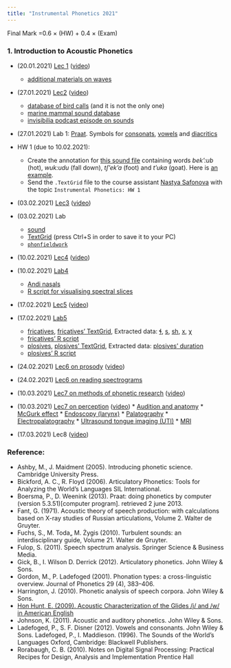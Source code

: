 ```yaml
---
title: "Instrumental Phonetics 2021"
---
```


Final Mark =0.6 $\times$ (HW) + 0.4 $\times$ (Exam)

### 1. Introduction to Acoustic Phonetics

* (20.01.2021)	[Lec 1](https://github.com/agricolamz/2021_HSE_m_Instrumental_phonetics/raw/master/docs/lec%201/21.01.16_Acoustic_Phonetics_lec_1.pdf) ([video](https://youtu.be/AD2KYpXlo4A))
    * [additional materials on waves](https://pudding.cool/2018/02/waveforms/) 
* (27.01.2021) [Lec2](https://github.com/agricolamz/2021_HSE_m_Instrumental_phonetics/raw/master/docs/2021.01.27_bioacoustics.pdf) ([video](https://youtu.be/NoZxQiu1fzs))
    * [database of bird calls](https://www.xeno-canto.org/) (and it is not the only one)
    * [marine mammal sound database](https://cis.whoi.edu/science/B/whalesounds/index.cfm)
    * [invisibilia podcast episode on sounds](https://www.npr.orgo/2020/03/25/821648089/the-last-sound)
* (27.01.2021)	Lab 1: [Praat](http://www.fon.hum.uva.nl/praat/). Symbols for [consonats](http://www.fon.hum.uva.nl/praat/manual/Phonetic_symbols__consonants_1.png), [vowels](http://www.fon.hum.uva.nl/praat/manual/Phonetic_symbols__vowels_1.png) and [diacritics](http://www.fon.hum.uva.nl/praat/manual/Phonetic_symbols__diacritics.html)
* HW 1 (due to 10.02.2021): 
    * Create the  annotation for [this sound file](https://github.com/agricolamz/2018_m_Instrumental_Phonetics/blob/master/docs/materials/andi_plosives.wav?raw=true) containing words *bek':ub* (hot), *wuk:udu* (fall down), *tʃ'ek'a* (foot) and *t'uka* (goat). Here is [an example](https://raw.githubusercontent.com/agricolamz/2018_m_Instrumental_Phonetics/master/docs/hw1.png).
    * Send the `.TextGrid` file to the course assistant [Nastya Safonova](mailto:nastya-saff@yandex.ru) with the topic `Instrumental Phonetics: HW 1`
* (03.02.2021) [Lec3](https://github.com/agricolamz/2021_HSE_m_Instrumental_phonetics/raw/master/docs/18.02.10_Vowels.pdf) ([video](https://youtu.be/zdTIzDHnwQo))
* (03.02.2021) Lab
    * [sound](https://goo.gl/IzpUyo)
    * [TextGrid](https://goo.gl/4tGthZ) (press Ctrl+S in order to save it to your PC)
    * [`phonfieldwork`](https://docs.ropensci.org/phonfieldwork/)

* (10.02.2021) [Lec4](https://github.com/agricolamz/2021_HSE_m_Instrumental_phonetics/raw/master/docs/lec%203/2020.03.06_Sonorants.pdf) ([video](https://youtu.be/Ff7c8SUOxws))
* (10.02.2021) [Lab4](https://github.com/agricolamz/2021_HSE_m_Instrumental_phonetics/raw/master/docs/18.02.17_Sonorants_sem_3.pdf)
    * [Andi nasals](https://goo.gl/5D9DNR)
    * [R script for visualising spectral slices](https://github.com/agricolamz/2021_HSE_m_Instrumental_phonetics/raw/master/scripts/visualise_spectral_slices.R)

* (17.02.2021) [Lec5](https://github.com/agricolamz/2021_HSE_m_Instrumental_phonetics/raw/master/docs/20.03.12_Obstruents_lec_4.pdf) ([video](https://youtu.be/89gC40Azv7g))
* (17.02.2021) [Lab5](https://github.com/agricolamz/2021_HSE_m_Instrumental_phonetics/raw/master/docs/18.02.24_Obstruents_sem_4.pdf)
    * [fricatives](https://goo.gl/hvdviI), [fricatives' TextGrid](https://goo.gl/pza6tx), Extracted data: [ɬ](https://goo.gl/wo3QZN), [s](https://goo.gl/eNZQKa), [sh](https://goo.gl/NgeVSX), [x](https://goo.gl/oDYvbJ), [χ](https://goo.gl/vZQfZG) 
    * [fricatives' R script](https://goo.gl/SdGlZr)
    * [plosives](https://goo.gl/PZA8WY), [plosives' TextGrid](https://goo.gl/1ZFtJt), Extracted data: [plosives' duration](https://goo.gl/NExChs)
    * [plosives' R script](https://gist.githubusercontent.com/agricolamz/c4c5e6dfd5cfcd8052e5f03db7b12f64/raw/54248887fef342aad90db42f5439456dda5f1d88/CD_VOT.R)

* (24.02.2021) [Lec6 on prosody](https://github.com/agricolamz/2021_HSE_m_Instrumental_phonetics/raw/master/docs/2021_prosody.pdf) ([video](https://youtu.be/jQwZ7KcmIzE))
* (24.02.2021) [Lec6 on reading spectrograms](https://github.com/agricolamz/2021_HSE_m_Instrumental_phonetics/raw/master/docs/2021_reading_spectrorgams.pdf)

* (10.03.2021) [Lec7 on methods of phonetic research](https://github.com/agricolamz/2021_HSE_m_Instrumental_phonetics/raw/master/docs/2021_methods.pdf) ([video](https://youtu.be/eUmfhdsOhws))
* (10.03.2021) [Lec7 on perception](https://github.com/agricolamz/2021_HSE_m_Instrumental_phonetics/raw/master/docs/2021_perception.pdf) ([video](https://youtu.be/eUmfhdsOhws))
        * [Audition and anatomy](https://www.youtube.com/watch?v=PeTriGTENoc)
        * [McGurk effect](https://www.youtube.com/watch?v=kzo45hWXRWU)
        * [Endoscopy (larynx)](https://youtu.be/-1Fv7IPmJo4?t=18)
        * [Palatography](https://youtu.be/8Sh5hFnIuS4)
        * [Electropalatography](https://youtu.be/1w90b2xY9f8)
        * [Ultrasound tongue imaging (UTI)](https://youtu.be/b9URTdEe_Ko)
        * [MRI](https://youtu.be/2t_UpKuSB8A)

* (17.03.2021) Lec8 ([video](https://youtu.be/n71fZxyiA2E))

### Reference:

* Ashby, M., J. Maidment (2005). Introducing phonetic science. Cambridge University Press.
* Bickford, A. C., R. Floyd (2006). Articulatory Phonetics: Tools for Analyzing the World’s Languages SIL International. 
* Boersma,  P.,  D.  Weenink  (2013). Praat:    doing  phonetics  by  computer  (version 5.3.51)[computer program]. retrieved 2 june 2013.
* Fant, G. (1971). Acoustic theory of speech production:  with calculations based on X-ray studies of Russian articulations, Volume 2.  Walter de Gruyter.
* Fuchs, S., M. Toda„ M. Żygis (2010). Turbulent sounds:  an interdisciplinary guide, Volume 21.  Walter de Gruyter.
* Fulop, S. (2011). Speech spectrum analysis.  Springer Science & Business Media.
* Gick, B., I. Wilson D. Derrick (2012). Articulatory phonetics. John Wiley & Sons.
* Gordon, M., P. Ladefoged (2001).  Phonation types: a cross-linguistic overview. Journal of Phonetics 29 (4), 383–406.
* Harrington, J. (2010). Phonetic analysis of speech corpora. John Wiley & Sons.
* [Hon Hunt, E. (2009). Acoustic Characterization of the Glides /j/ and /w/ in American English](https://dspace.mit.edu/bitstream/handle/1721.1/52797/547382338-MIT.pdf;sequence=2)
* Johnson, K. (2011). Acoustic and auditory phonetics. John Wiley & Sons.
* Ladefoged, P., S. F. Disner (2012). Vowels and consonants. John Wiley & Sons.
Ladefoged, P., I. Maddieson. (1996). The Sounds of the World’s Languages Oxford, Cambridge: Blackwell Publishers.
* Rorabaugh, C. B. (2010). Notes on Digital Signal Processing: Practical Recipes for Design, Analysis and Implementation Prentice Hall